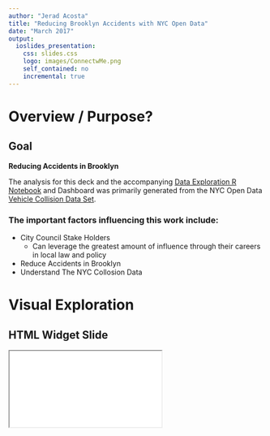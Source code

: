 ```yaml
---
author: "Jerad Acosta"
title: "Reducing Brooklyn Accidents with NYC Open Data"
date: "March 2017"
output:
  ioslides_presentation:
    css: slides.css
    logo: images/ConnectwMe.png
    self_contained: no
    incremental: true
---
```


# Overview / Purpose?   

## Goal

**Reducing Accidents in Brooklyn**    

The analysis for this deck and the accompanying [Data Exploration R Notebook](http://jerad.xyz/projects/flatly-float.html) and Dashboard was primarily generated from the NYC Open Data [Vehicle Collision Data Set](https://data.cityofnewyork.us/Public-Safety/NYPD-Motor-Vehicle-Collisions/h9gi-nx95).  

### The important factors influencing this work include:

- City Council Stake Holders
    + Can leverage the greatest amount of influence through their careers in local law and policy   
- Reduce Accidents in Brooklyn    
- Understand The NYC Collosion Data   

# Visual Exploration

## HTML Widget Slide

<iframe src="html_widgets/NYC-All-Crashes.html"></iframe>